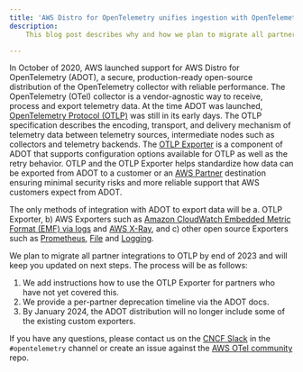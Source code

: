```yaml
---
title: 'AWS Distro for OpenTelemetry unifies ingestion with OpenTelemetry Protocol Exporter'
description:
    This blog post describes why and how we plan to migrate all partner integrations in ADOT to OTLP.

---
```



<SectionSeparator />

In October of 2020, AWS launched support for AWS Distro for OpenTelemetry (ADOT), 
a secure, production-ready open-source distribution of the OpenTelemetry collector
 with reliable performance. The OpenTelemetry (OTel) collector is a vendor-agnostic way 
to receive, process and export telemetry data. At the time ADOT was launched, 
[OpenTelemetry Protocol (OTLP)](https://opentelemetry.io/docs/reference/specification/protocol/otlp/) 
was still in its early days. The OTLP specification describes the encoding, transport, 
and delivery mechanism of telemetry data between telemetry sources, intermediate nodes such 
as collectors and telemetry backends. The [OTLP Exporter](https://aws-otel.github.io/docs/components/otlp-exporter) 
is a component of ADOT that supports configuration options available for OTLP as well as the retry 
behavior. OTLP and the OTLP Exporter helps standardize how data can be exported from ADOT to 
a customer or an [AWS Partner](https://aws.amazon.com/partners/) destination ensuring minimal
security risks and more reliable support that AWS customers expect from ADOT.

<SectionSeparator />

The only methods of integration with ADOT to export data will be a. OTLP Exporter, b) AWS Exporters 
such as [Amazon CloudWatch Embedded Metric Format (EMF) via logs](https://aws-otel.github.io/docs/getting-started/cloudwatch-metrics#cloudwatch-emf-exporter-awsemf) 
and [AWS X-Ray](https://aws-otel.github.io/docs/getting-started/x-ray#configuring-the-aws-x-ray-exporter), 
and c) other open source Exporters such as [Prometheus](https://aws-otel.github.io/docs/components/prometheus-exporters), 
[File](https://aws-otel.github.io/docs/components/misc-exporters#file-exporter) and [Logging](https://aws-otel.github.io/docs/components/misc-exporters#logging-exporter).

<SectionSeparator />

We plan to migrate all partner integrations to OTLP by end of 2023 and will keep you updated on next steps.
The process will be as follows:

1. We add instructions how to use the OTLP Exporter for partners who have not yet covered this.
2. We provide a per-partner deprecation timeline via the ADOT docs.
3. By January 2024, the ADOT distribution will no longer include some of the existing custom exporters.

If you have any questions, please contact us on the [CNCF Slack](https://communityinviter.com/apps/cloud-native/cncf)
in the `#opentelemetry` channel or create an issue against the [AWS OTel community](https://github.com/aws-observability/aws-otel-community) repo.
